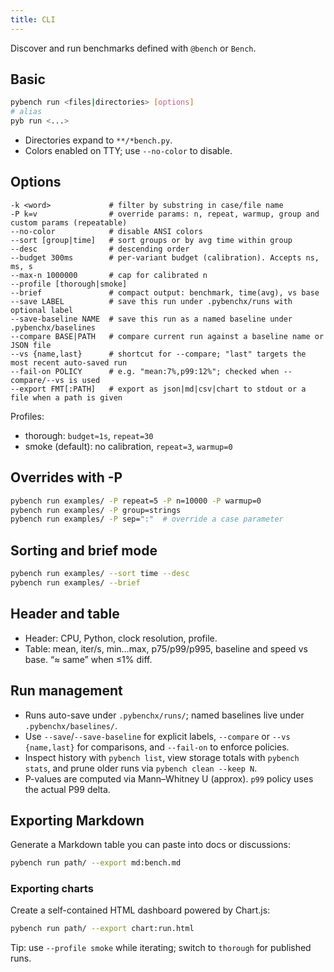 ```yaml
---
title: CLI
---
```


Discover and run benchmarks defined with `@bench` or `Bench`.

## Basic

```bash
pybench run <files|directories> [options]
# alias
pyb run <...>
```

- Directories expand to `**/*bench.py`.
- Colors enabled on TTY; use `--no-color` to disable.

## Options

```text
-k <word>             # filter by substring in case/file name
-P k=v                # override params: n, repeat, warmup, group and custom params (repeatable)
--no-color            # disable ANSI colors
--sort [group|time]   # sort groups or by avg time within group
--desc                # descending order
--budget 300ms        # per-variant budget (calibration). Accepts ns, ms, s
--max-n 1000000       # cap for calibrated n
--profile [thorough|smoke]
--brief               # compact output: benchmark, time(avg), vs base
--save LABEL          # save this run under .pybenchx/runs with optional label
--save-baseline NAME  # save this run as a named baseline under .pybenchx/baselines
--compare BASE|PATH   # compare current run against a baseline name or JSON file
--vs {name,last}      # shortcut for --compare; "last" targets the most recent auto-saved run
--fail-on POLICY      # e.g. "mean:7%,p99:12%"; checked when --compare/--vs is used
--export FMT[:PATH]   # export as json|md|csv|chart to stdout or a file when a path is given
```

Profiles:
- thorough: `budget≈1s`, `repeat=30`
- smoke (default): no calibration, `repeat=3`, `warmup=0`

## Overrides with -P

```bash
pybench run examples/ -P repeat=5 -P n=10000 -P warmup=0
pybench run examples/ -P group=strings
pybench run examples/ -P sep=":"  # override a case parameter
```

## Sorting and brief mode

```bash
pybench run examples/ --sort time --desc
pybench run examples/ --brief
```

## Header and table

- Header: CPU, Python, clock resolution, profile.
- Table: mean, iter/s, min…max, p75/p99/p995, baseline and speed vs base. “≈ same” when ≤1% diff.

## Run management

- Runs auto-save under `.pybenchx/runs/`; named baselines live under `.pybenchx/baselines/`.
- Use `--save`/`--save-baseline` for explicit labels, `--compare` or `--vs {name,last}` for comparisons, and `--fail-on` to enforce policies.
- Inspect history with `pybench list`, view storage totals with `pybench stats`, and prune older runs via `pybench clean --keep N`.
- P-values are computed via Mann–Whitney U (approx). `p99` policy uses the actual P99 delta.

## Exporting Markdown

Generate a Markdown table you can paste into docs or discussions:

```bash
pybench run path/ --export md:bench.md
```

### Exporting charts

Create a self-contained HTML dashboard powered by Chart.js:

```bash
pybench run path/ --export chart:run.html
```

Tip: use `--profile smoke` while iterating; switch to `thorough` for published runs.
